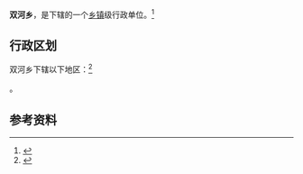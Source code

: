 {{中国乡级行政区|53/03/81/205/000}}

'''双河乡'''，是{{PRC admin/fullname|53/03/81/205/000|3}}下辖的一个[[乡镇|乡镇]]级行政单位。<ref>{{PRC admin/ref sgc|{{PRC admin/parent|53/03/81/205/000}}}}</ref>

== 行政区划 ==

双河乡下辖以下地区：<ref>{{PRC admin/ref sgc|53/03/81/205/000}}</ref>

{{PRC admin/children|53/03/81/205/000}}。

== 参考资料 ==

{{reflist}}

{{行政区划小作品}}
{{PRC admin/navcat|53/03/81/205/000}}